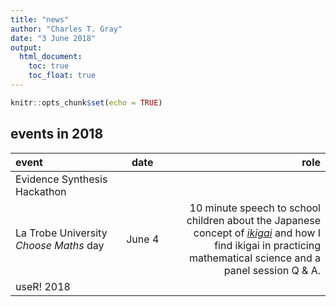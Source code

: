 ```yaml
---
title: "news"
author: "Charles T. Gray"
date: "3 June 2018"
output: 
  html_document:
    toc: true
    toc_float: true
---
```


```r
knitr::opts_chunk$set(echo = TRUE)
```

## events in 2018

event | date | role
:----------------------------------------------|:----------------------:|---------------------------------------------------------------------:
Evidence Synthesis Hackathon | |
La Trobe University *Choose Maths* day | June 4 | 10 minute speech to school children about the Japanese concept of [*ikigai*](https://en.wikipedia.org/wiki/Ikigai) and how I find ikigai in practicing mathematical science and a panel session Q & A. 
useR! 2018 | |



